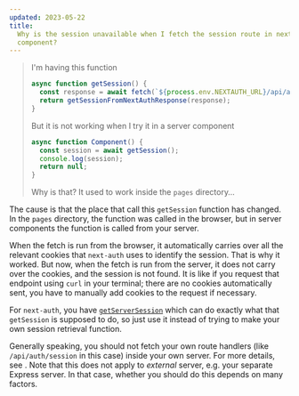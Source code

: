 ```yaml
---
updated: 2023-05-22
title:
  Why is the session unavailable when I fetch the session route in next-auth from my server
  component?
---
```


> I'm having this function
>
> ```ts
> async function getSession() {
>   const response = await fetch(`${process.env.NEXTAUTH_URL}/api/auth/session`);
>   return getSessionFromNextAuthResponse(response);
> }
> ```
>
> But it is not working when I try it in a server component
>
> ```ts
> async function Component() {
>   const session = await getSession();
>   console.log(session);
>   return null;
> }
> ```
>
> Why is that? It used to work inside the `pages` directory&hellip;

The cause is that the place that call this `getSession` function has changed. In the `pages`
directory, the function was called in the browser, but in server components the function is called
from your server.

When the fetch is run from the browser, it automatically carries over all the relevant cookies that
`next-auth` uses to identify the session. That is why it worked. But now, when the fetch is run from
the server, it does not carry over the cookies, and the session is not found. It is like if you
request that endpoint using `curl` in your terminal; there are no cookies automatically sent, you
have to manually add cookies to the request if necessary.

For `next-auth`, you have
[`getServerSession`](https://next-auth.js.org/configuration/nextjs#in-app-directory) which can do
exactly what that `getSession` is supposed to do, so just use it instead of trying to make your own
session retrieval function.

Generally speaking, you should not fetch your own route handlers (like `/api/auth/session` in this
case) inside your own server. For more details, see
<Question id="fetching-own-api-endpoint-in-react-server-components" />. Note that this does not
apply to _external_ server, e.g. your separate Express server. In that case, whether you should do
this depends on many factors.
